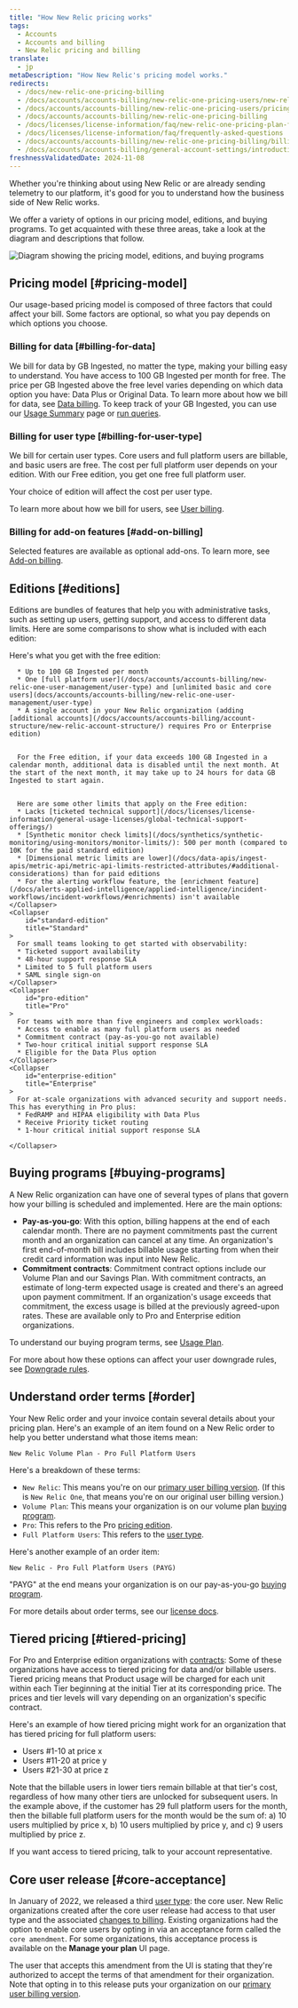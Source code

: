 ```yaml
---
title: "How New Relic pricing works" 
tags:
  - Accounts
  - Accounts and billing
  - New Relic pricing and billing 
translate:
  - jp
metaDescription: "How New Relic's pricing model works."
redirects:
  - /docs/new-relic-one-pricing-billing
  - /docs/accounts/accounts-billing/new-relic-one-pricing-users/new-relic-one-pricing-billing
  - /docs/accounts/accounts-billing/new-relic-one-pricing-users/pricing-billing
  - /docs/accounts/accounts-billing/new-relic-one-pricing-billing
  - /docs/licenses/license-information/faq/new-relic-one-pricing-plan-frequently-asked-questions
  - /docs/licenses/license-information/faq/frequently-asked-questions
  - /docs/accounts/accounts-billing/new-relic-one-pricing-billing/billing-ui
  - /docs/accounts/accounts-billing/general-account-settings/introduction-account-settings
freshnessValidatedDate: 2024-11-08
---
```


Whether you're thinking about using New Relic or are already sending telemetry to our platform, it's good for you to understand how the business side of New Relic works. 

We offer a variety of options in our pricing model, editions, and buying programs. To get acquainted with these three areas, take a look at the diagram and descriptions that follow.

<img
  title="Diagram showing the pricing model, editions, and buying programs"
  alt="Diagram showing the pricing model, editions, and buying programs"
  src="/images/accounts_diagram_pricing-diagram.webp"
/>

## Pricing model [#pricing-model]

Our usage-based pricing model is composed of three factors that could affect your bill. Some factors are optional, so what you pay depends on which options you choose.

### Billing for data [#billing-for-data]

We bill for data by GB Ingested, no matter the type, making your billing easy to understand. You have access to 100 GB Ingested per month for free. The price per GB Ingested above the free level varies depending on which data option you have: Data Plus or Original Data. To learn more about how we bill for data, see [Data billing](/docs/accounts/accounts-billing/new-relic-one-pricing-billing/data-ingest-billing). To keep track of your GB Ingested, you can use our [Usage Summary](/docs/accounts/accounts-billing/new-relic-one-pricing-billing/usage-ui) page or [run queries](/docs/accounts/accounts-billing/new-relic-one-pricing-billing/usage-queries-alerts).

### Billing for user type [#billing-for-user-type]

We bill for certain user types. Core users and full platform users are billable, and basic users are free. The cost per full platform user depends on your edition. With our Free edition, you get one free full platform user. 

<Callout variant="tip">
  Your choice of edition will affect the cost per user type. 
</Callout>

To learn more about how we bill for users, see [User billing](/docs/accounts/accounts-billing/new-relic-one-pricing-billing/user-count-billing).

### Billing for add-on features [#add-on-billing]

Selected features are available as optional add-ons. To learn more, see [Add-on billing](/docs/accounts/accounts-billing/new-relic-one-pricing-billing/add-on-billing).


## Editions [#editions]

Editions are bundles of features that help you with administrative tasks, such as setting up users, getting support, and access to different data limits. Here are some comparisons to show what is included with each edition:

<CollapserGroup>
    <Collapser
        id="free-edition"
        title="Free"
    >
      Here's what you get with the free edition:
      
      * Up to 100 GB Ingested per month
      * One [full platform user](/docs/accounts/accounts-billing/new-relic-one-user-management/user-type) and [unlimited basic and core users](docs/accounts/accounts-billing/new-relic-one-user-management/user-type)
      * A single account in your New Relic organization (adding [additional accounts](/docs/accounts/accounts-billing/account-structure/new-relic-account-structure/) requires Pro or Enterprise edition)


      For the Free edition, if your data exceeds 100 GB Ingested in a calendar month, additional data is disabled until the next month. At the start of the next month, it may take up to 24 hours for data GB Ingested to start again.


      Here are some other limits that apply on the Free edition:
      * Lacks [ticketed technical support](/docs/licenses/license-information/general-usage-licenses/global-technical-support-offerings/)
      * [Synthetic monitor check limits](/docs/synthetics/synthetic-monitoring/using-monitors/monitor-limits/): 500 per month (compared to 10K for the paid standard edition)
      * [Dimensional metric limits are lower](/docs/data-apis/ingest-apis/metric-api/metric-api-limits-restricted-attributes/#additional-considerations) than for paid editions
      * For the alerting workflow feature, the [enrichment feature](/docs/alerts-applied-intelligence/applied-intelligence/incident-workflows/incident-workflows/#enrichments) isn't available
    </Collapser>
    <Collapser
        id="standard-edition"
        title="Standard"
    >
      For small teams looking to get started with observability:
      * Ticketed support availability
      * 48-hour support response SLA
      * Limited to 5 full platform users
      * SAML single sign-on
    </Collapser>
    <Collapser
        id="pro-edition"
        title="Pro"
    >
      For teams with more than five engineers and complex workloads:
      * Access to enable as many full platform users as needed
      * Commitment contract (pay-as-you-go not available)
      * Two-hour critical initial support response SLA
      * Eligible for the Data Plus option
    </Collapser>
    <Collapser
        id="enterprise-edition"
        title="Enterprise"
    >
      For at-scale organizations with advanced security and support needs. This has everything in Pro plus:
      * FedRAMP and HIPAA eligibility with Data Plus
      * Receive Priority ticket routing
      * 1-hour critical initial support response SLA

    </Collapser>
</CollapserGroup>

## Buying programs [#buying-programs]

A New Relic organization can have one of several types of plans that govern how your billing is scheduled and implemented. Here are the main options:

* <DNT>**Pay-as-you-go**</DNT>: With this option, billing happens at the end of each calendar month. There are no payment commitments past the current month and an organization can cancel at any time. An organization's first end-of-month bill includes billable usage starting from when their credit card information was input into New Relic.
* <DNT>**Commitment contracts**</DNT>: Commitment contract options include our Volume Plan and our Savings Plan. With commitment contracts, an estimate of long-term expected usage is created and there's an agreed upon payment commitment. If an organization's usage exceeds that commitment, the excess usage is billed at the previously agreed-upon rates. These are available only to Pro and Enterprise edition organizations.

To understand our buying program terms, see [Usage Plan](/docs/licenses/license-information/usage-plans/new-relic-usage-plan).

For more about how these options can affect your user downgrade rules, see [Downgrade rules](/docs/accounts/accounts-billing/new-relic-one-pricing-billing/user-count-billing#user-downgrade-rules).

## Understand order terms [#order]

Your New Relic order and your invoice contain several details about your pricing plan. Here's an example of an item found on a New Relic order to help you better understand what those items mean:

```
New Relic Volume Plan - Pro Full Platform Users
```

Here's a breakdown of these terms:

* `New Relic`: This means you're on our [primary user billing version](/docs/accounts/accounts-billing/new-relic-one-pricing-billing/user-count-billing/#pricing-versions). (If this is `New Relic One`, that means you're on our original user billing version.)
* `Volume Plan`: This means your organization is on our volume plan [buying program](#buying-programs).
* `Pro`: This refers to the Pro [pricing edition](#editions).
* `Full Platform Users`: This refers to the [user type](/docs/accounts/accounts-billing/new-relic-one-user-management/user-type).

Here's another example of an order item:

```
New Relic - Pro Full Platform Users (PAYG)
```

"PAYG" at the end means your organization is on our pay-as-you-go [buying program](#usage-plans).

For more details about order terms, see our [license docs](/docs/licenses/license-information/usage-plans/new-relic-one-usage-plan-descriptions).

## Tiered pricing [#tiered-pricing]

For Pro and Enterprise edition organizations with [contracts](#buying-programs): Some of these organizations have access to tiered pricing for data and/or billable users. Tiered pricing means that Product usage will be charged for each unit within each Tier beginning at the initial Tier at its corresponding price. The prices and tier levels will vary depending on an organization's specific contract.

Here's an example of how tiered pricing might work for an organization that has tiered pricing for full platform users:

* Users #1-10 at price x
* Users #11-20 at price y 
* Users #21-30 at price z 

Note that the billable users in lower tiers remain billable at that tier's cost, regardless of how many other tiers are unlocked for subsequent users. In the example above, if the customer has 29 full platform users for the month, then the billable full platform users for the month would be the sum of: a) 10 users multiplied by price x, b) 10 users multiplied by price y, and c) 9 users multiplied by price z.

If you want access to tiered pricing, talk to your account representative.

## Core user release [#core-acceptance]

In January of 2022, we released a third [user type](/docs/accounts/accounts-billing/new-relic-one-user-management/user-type): the core user. New Relic organizations created after the core user release had access to that user type and the associated [changes to billing](/docs/accounts/accounts-billing/new-relic-one-pricing-billing/user-count-billing/#pricing-versions). Existing organizations had the option to enable core users by opting in via an acceptance form called the `core amendment`. For some organizations, this acceptance process is available on the <DNT>**Manage your plan**</DNT> UI page.

The user that accepts this amendment from the UI is stating that they're authorized to accept the terms of that amendment for their organization. Note that opting in to this release puts your organization on our [primary user billing version](/docs/accounts/accounts-billing/new-relic-one-pricing-billing/user-count-billing/#pricing-versions).
